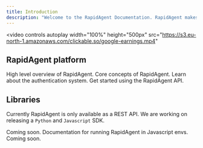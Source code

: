 ```yaml
---
title: Introduction
description: "Welcome to the RapidAgent Documentation. RapidAgent makes it easy to build, manage and deploy LLM Agents."
---
```


<video
  controls
  autoplay
  width="100%"
  height="500px"
  src="https://s3.eu-north-1.amazonaws.com/clickable.so/google-earnings.mp4"
></video>

## RapidAgent platform

<CardGroup cols={2}>
  <Card title="Platform" icon="layer-group" href="/platform">
    High level overview of RapidAgent.
  </Card>
  <Card title="Concepts" icon="brain" href="/concepts">
    Core concepts of RapidAgent.
  </Card>
  <Card title="Authentication" icon="key" href="/api-reference/authentication">
    Learn about the authentication system.
  </Card>
  <Card title="API endpoints" icon="code" href="/api-reference/authentication">
    Get started using the RapidAgent API.
  </Card>
</CardGroup>

## Libraries

Currently RapidAgent is only available as a REST API. We are working on releasing a `Python` and `Javascript` SDK.

<CardGroup cols={3}>
  <Card title="Python" icon="python">
    Coming soon.
  </Card>
  <Card
    title="Javascript"
    icon="square-js"
    href="https://github.com/homanp/RapidAgent-js"
  >
    Documentation for running RapidAgent in Javascript envs.
  </Card>
  <Card title="CLI" icon="square-terminal">
    Coming soon.
  </Card>
</CardGroup>
